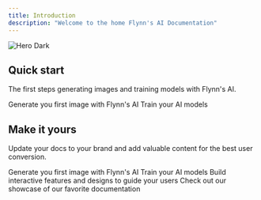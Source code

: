 ```yaml
---
title: Introduction
description: "Welcome to the home Flynn's AI Documentation"
---
```


<img alt="Hero Dark" classname="block" src="/images/hero-dark.svg" />

## Quick start

The first steps generating images and training models with Flynn's AI.

<CardGroup cols={2}>
  <Card title="Generate images" icon="image" href="/generating-images">
    Generate you first image with Flynn's AI
  </Card>

  <Card title="Train AI models" icon="layer-group" href="/training-custom-models">
    Train your AI models
  </Card>
</CardGroup>

## Make it yours

Update your docs to your brand and add valuable content for the best user conversion.

<CardGroup cols={2}>
  <Card title="Generate images" icon="image" href="/generating-images">
    Generate you first image with Flynn's AI
  </Card>

  <Card title="Train AI models" icon="code" href="/training-custom-models">
    Train your AI models
  </Card>

  <Card title="Add Components" icon="screwdriver-wrench" href="https://mintlify.com/docs/content/components/accordions">
    Build interactive features and designs to guide your users
  </Card>

  <Card title="Get Inspiration" icon="stars" href="https://mintlify.com/customers">
    Check out our showcase of our favorite documentation
  </Card>
</CardGroup>